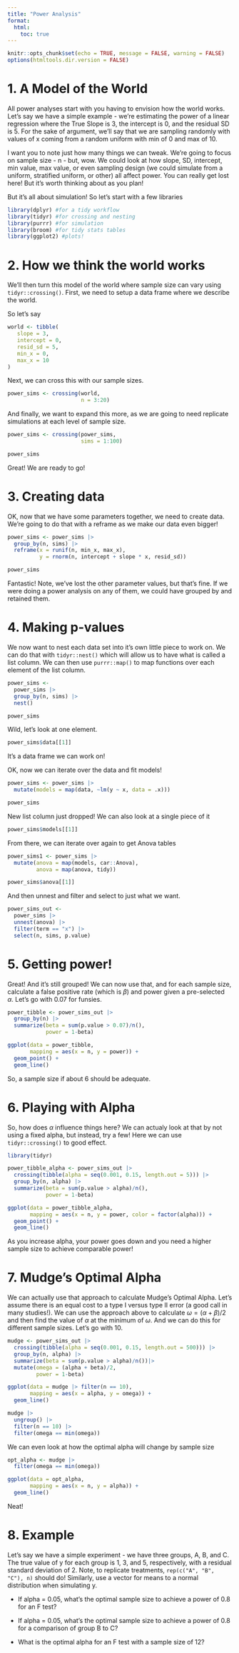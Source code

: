 ```yaml
---
title: "Power Analysis"
format: 
  html:
    toc: true
---
```


```r
knitr::opts_chunk$set(echo = TRUE, message = FALSE, warning = FALSE)
options(htmltools.dir.version = FALSE)

```

# 1. A Model of the World

All power analyses start with you having to envision how the world works. Let's say we have a simple example - we're estimating the power of a linear regression where the True Slope is 3, the intercept is 0, and the residual SD is 5. For the sake of argument, we'll say that we are sampling randomly with values of x coming from a random uniform with min of 0 and max of 10.

I want you to note just how many things we can tweak. We're going to focus on sample size - n - but, wow. We could look at how slope, SD, intercept, min value, max value, or even sampling design (we could simulate from a uniform, stratified uniform, or other) all affect power. You can really get lost here! But it's worth thinking about as you plan!

But it's all about simulation! So let's start with a few libraries

```r
library(dplyr) #for a tidy workflow
library(tidyr) #for crossing and nesting
library(purrr) #for simulation
library(broom) #for tidy stats tables
library(ggplot2) #plots!
```

# 2. How we think the world works

We'll then turn this model of the world where sample size can vary using `tidyr::crossing()`. First, we need to setup a data frame where we describe the world.

So let's say

```r
world <- tibble(
   slope = 3, 
   intercept = 0,
   resid_sd = 5, 
   min_x = 0, 
   max_x = 10
)
```

Next, we can cross this with our sample sizes.

```r
power_sims <- crossing(world,
                       n = 3:20)
```

And finally, we want to expand this more, as we are going to need replicate simulations at each level of sample size.

```r
power_sims <- crossing(power_sims,
                       sims = 1:100)

power_sims
```

Great! We are ready to go!

# 3. Creating data

OK, now that we have some parameters together, we need to create data. We're going to do that with a reframe as we make our data even bigger!

```r
power_sims <- power_sims |>
  group_by(n, sims) |>
  reframe(x = runif(n, min_x, max_x),
          y = rnorm(n, intercept + slope * x, resid_sd))

power_sims
```

Fantastic! Note, we've lost the other parameter values, but that's fine. If we were doing a power analysis on any of them, we could have grouped by and retained them.


# 4. Making p-values

We now want to nest each data set into it's own little piece to work on. We can do that with `tidyr::nest()` which will allow us to have what is called a list column. We can then use `purrr::map()` to map functions over each element of the list column.

```r
power_sims <-
  power_sims |>
  group_by(n, sims) |>
  nest()

power_sims
```

Wild, let's look at one element.

```r
power_sims$data[[1]]
```

It's a data frame we can work on!

OK, now we can iterate over the data and fit models!

```r
power_sims <- power_sims |>
  mutate(models = map(data, ~lm(y ~ x, data = .x)))

power_sims
```

New list column just dropped! We can also look at a single piece of it

```r
power_sims$models[[1]]
```

From there, we can iterate over again to get Anova tables

```r
power_sims1 <- power_sims |>
  mutate(anova = map(models, car::Anova),
         anova = map(anova, tidy))

power_sims$anova[[1]]
```

And then unnest and filter and select to just what we want.

```r
power_sims_out <- 
  power_sims |>
  unnest(anova) |>
  filter(term == "x") |>
  select(n, sims, p.value)

```

# 5. Getting power!

Great! And it's still grouped! We can now use that, and for each sample size, calculate a false positive rate (which is $\beta$) and power given a pre-selected $\alpha$. Let's go with 0.07 for funsies.

```r
power_tibble <- power_sims_out |>
  group_by(n) |>
  summarize(beta = sum(p.value > 0.07)/n(),
            power = 1-beta)

ggplot(data = power_tibble,
       mapping = aes(x = n, y = power)) +
  geom_point() +
  geom_line()
```

So, a sample size if about 6 should be adequate.

# 6. Playing with Alpha

So, how does $\alpha$ influence things here? We can actualy look at that by not using a fixed alpha, but instead, try a few! Here we can use `tidyr::crossing()` to good effect.


```r
library(tidyr)

power_tibble_alpha <- power_sims_out |>
  crossing(tibble(alpha = seq(0.001, 0.15, length.out = 5))) |>
  group_by(n, alpha) |>
  summarize(beta = sum(p.value > alpha)/n(),
            power = 1-beta)

ggplot(data = power_tibble_alpha,
       mapping = aes(x = n, y = power, color = factor(alpha))) +
  geom_point() +
  geom_line()
```

As you increase alpha, your power goes down and you need a higher sample size to achieve comparable power!

# 7. Mudge's Optimal Alpha

We can actually use that approach to calculate Mudge's Optimal Alpha. Let's assume there is an equal cost to a type I versus type II error (a good call in many studies!). We can use the approach above to calculate $\omega = (\alpha + \beta)/2$ and then find the value of $\alpha$ at the minimum of $\omega$. And we can do this for different sample sizes. Let's go with 10.

```r
mudge <- power_sims_out |>
  crossing(tibble(alpha = seq(0.001, 0.15, length.out = 500))) |>
  group_by(n, alpha) |>
  summarize(beta = sum(p.value > alpha)/n())|>
  mutate(omega = (alpha + beta)/2,
         power = 1-beta)

ggplot(data = mudge |> filter(n == 10),
       mapping = aes(x = alpha, y = omega)) +
  geom_line()

mudge |> 
  ungroup() |>
  filter(n == 10) |>
  filter(omega == min(omega))
```

We can even look at how the optimal alpha will change by sample size

```r
opt_alpha <- mudge |> 
  filter(omega == min(omega))

ggplot(data = opt_alpha,
       mapping = aes(x = n, y = alpha)) +
  geom_line()
```

Neat!

# 8. Example

Let's say we have a simple experiment - we have three groups, A, B, and C. The true value of y for each group is 1, 3, and 5, respectively, with a residual standard deviation of 2. Note, to replicate treatments, `rep(c("A", "B", "C"), n)` should do! Similarly, use a vector for means to a normal distribution when simulating y.

- If alpha = 0.05, what's the optimal sample size to achieve a power of 0.8 for an F test?

- If alpha = 0.05, what's the optimal sample size to achieve a power of 0.8 for a comparison of group B to C?

- What is the optimal alpha for an F test with a sample size of 12?